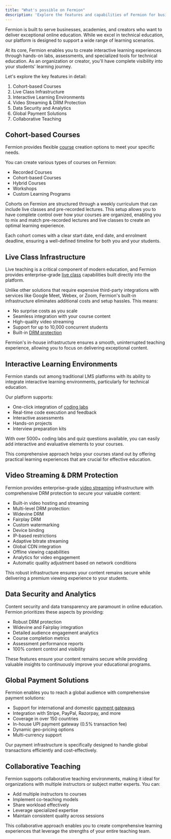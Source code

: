 ```yaml
---
title: "What's possible on Fermion"
description: 'Explore the features and capabilities of Fermion for businesses, academies, and creators'
---
```


Fermion is built to serve businesses, academies, and creators who want to deliver exceptional online education. While we excel in technical education, our platform is designed to support a wide range of learning scenarios.

At its core, Fermion enables you to create interactive learning experiences through hands-on labs, assessments, and specialized tools for technical education. As an organization or creator, you'll have complete visibility into your students' learning journey.

Let's explore the key features in detail:

1. Cohort-based Courses
2. Live Class Infrastructure
3. Interactive Learning Environments
4. Video Streaming & DRM Protection
5. Data Security and Analytics
6. Global Payment Solutions
7. Collaborative Teaching

## Cohort-based Courses

Fermion provides flexible [course](/setting-up-course/prerequisites) creation options to meet your specific needs.

You can create various types of courses on Fermion:

-   Recorded Courses
-   Cohort-based Courses
-   Hybrid Courses
-   Workshops
-   Custom Learning Programs

Cohorts on Fermion are structured through a weekly curriculum that can include live classes and pre-recorded lectures. This setup allows you to have complete control over how your courses are organized, enabling you to mix and match pre-recorded lectures and live classes to create an optimal learning experience.

Each cohort comes with a clear start date, end date, and enrolment deadline, ensuring a well-defined timeline for both you and your students.

## Live Class Infrastructure

Live teaching is a critical component of modern education, and Fermion provides enterprise-grade [live class](/live-classes/what-are-live-classes) capabilities built directly into the platform.

Unlike other solutions that require expensive third-party integrations with services like Google Meet, Webex, or Zoom, Fermion's built-in infrastructure eliminates additional costs and setup hassles. This means:

-   No surprise costs as you scale
-   Seamless integration with your course content
-   High-quality video streaming
-   Support for up to 10,000 concurrent students
-   Built-in [DRM protection](/live-classes/drm-and-watermarking)

Fermion's in-house infrastructure ensures a smooth, uninterrupted teaching experience, allowing you to focus on delivering exceptional content.

## Interactive Learning Environments

Fermion stands out among traditional LMS platforms with its ability to integrate interactive learning environments, particularly for technical education.

Our platform supports:

-   One-click integration of [coding labs](/live-classes/drm-and-watermarking)
-   Real-time code execution and feedback
-   Interactive assessments
-   Hands-on projects
-   Interview preparation kits

With over 5000+ coding labs and quiz questions available, you can easily add interactive and evaluative elements to your courses.

This comprehensive approach helps your courses stand out by offering practical learning experiences that are crucial for effective education.

## Video Streaming & DRM Protection

Fermion provides enterprise-grade [video streaming](/recorded-videos/introduction) infrastructure with comprehensive DRM protection to secure your valuable content:

-   Built-in video hosting and streaming
-   Multi-level DRM protection:
-   Widevine DRM
-   Fairplay DRM
-   Custom watermarking
-   Device binding
-   IP-based restrictions
-   Adaptive bitrate streaming
-   Global CDN integration
-   Offline viewing capabilities
-   Analytics for video engagement
-   Automatic quality adjustment based on network conditions

This robust infrastructure ensures your content remains secure while delivering a premium viewing experience to your students.

## Data Security and Analytics

Content security and data transparency are paramount in online education. Fermion prioritizes these aspects by providing:

-   Robust DRM protection
-   Widevine and Fairplay integration
-   Detailed audience engagement analytics
-   Course completion metrics
-   Assessment performance reports
-   100% content control and visibility

These features ensure your content remains secure while providing valuable insights to continuously improve your educational programs.

## Global Payment Solutions

Fermion enables you to reach a global audience with comprehensive payment solutions:

-   Support for international and domestic [payment gateways](/setup-pricing/payment-gateway)
-   Integration with Stripe, PayPal, Razorpay, and more
-   Coverage in over 150 countries
-   In-house UPI payment gateway (0.5% transaction fee)
-   Dynamic geo-pricing options
-   Multi-currency support

Our payment infrastructure is specifically designed to handle global transactions efficiently and cost-effectively.

## Collaborative Teaching

Fermion supports collaborative teaching environments, making it ideal for organizations with multiple instructors or subject matter experts. You can:

-   Add multiple instructors to courses
-   Implement co-teaching models
-   Share workload effectively
-   Leverage specialized expertise
-   Maintain consistent quality across sessions

This collaborative approach enables you to create comprehensive learning experiences that leverage the strengths of your entire teaching team.
